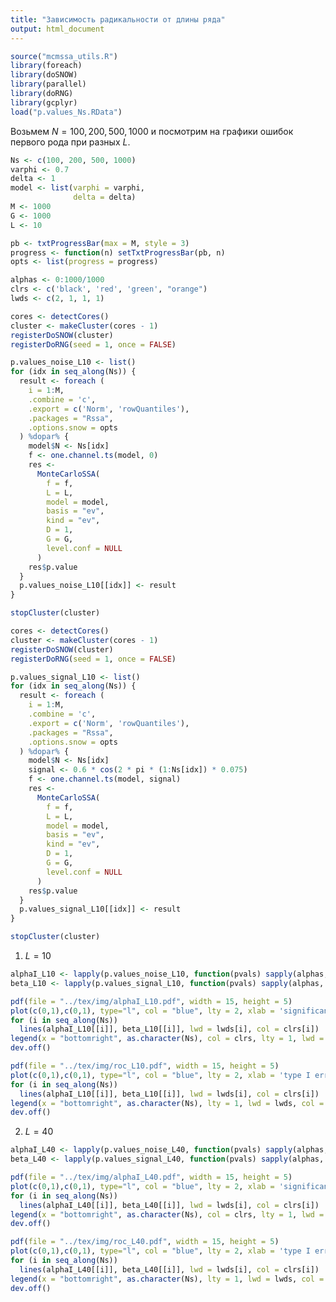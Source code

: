 ```yaml
---
title: "Зависимость радикальности от длины ряда"
output: html_document
---
```


```r
source("mcmssa_utils.R")
library(foreach)
library(doSNOW)
library(parallel)
library(doRNG)
library(gcplyr)
load("p.values_Ns.RData")
```

Возьмем $N=100,200,500,1000$ и посмотрим на графики ошибок первого рода при разных $L$.
```r
Ns <- c(100, 200, 500, 1000)
varphi <- 0.7
delta <- 1
model <- list(varphi = varphi,
              delta = delta)
M <- 1000
G <- 1000
L <- 10
```

```r
pb <- txtProgressBar(max = M, style = 3)
progress <- function(n) setTxtProgressBar(pb, n)
opts <- list(progress = progress)

alphas <- 0:1000/1000
clrs <- c('black', 'red', 'green', "orange")
lwds <- c(2, 1, 1, 1)
```

```r
cores <- detectCores()
cluster <- makeCluster(cores - 1)
registerDoSNOW(cluster)
registerDoRNG(seed = 1, once = FALSE)

p.values_noise_L10 <- list()
for (idx in seq_along(Ns)) {
  result <- foreach (
    i = 1:M,
    .combine = 'c',
    .export = c('Norm', 'rowQuantiles'),
    .packages = "Rssa",
    .options.snow = opts
  ) %dopar% {
    model$N <- Ns[idx]
    f <- one.channel.ts(model, 0)
    res <-
      MonteCarloSSA(
        f = f,
        L = L,
        model = model,
        basis = "ev",
        kind = "ev",
        D = 1,
        G = G,
        level.conf = NULL
      )
    res$p.value
  }
  p.values_noise_L10[[idx]] <- result
}

stopCluster(cluster)
```

```r
cores <- detectCores()
cluster <- makeCluster(cores - 1)
registerDoSNOW(cluster)
registerDoRNG(seed = 1, once = FALSE)

p.values_signal_L10 <- list()
for (idx in seq_along(Ns)) {
  result <- foreach (
    i = 1:M,
    .combine = 'c',
    .export = c('Norm', 'rowQuantiles'),
    .packages = "Rssa",
    .options.snow = opts
  ) %dopar% {
    model$N <- Ns[idx]
    signal <- 0.6 * cos(2 * pi * (1:Ns[idx]) * 0.075)
    f <- one.channel.ts(model, signal)
    res <-
      MonteCarloSSA(
        f = f,
        L = L,
        model = model,
        basis = "ev",
        kind = "ev",
        D = 1,
        G = G,
        level.conf = NULL
      )
    res$p.value
  }
  p.values_signal_L10[[idx]] <- result
}

stopCluster(cluster)
```


1. $L=10$
```r
alphaI_L10 <- lapply(p.values_noise_L10, function(pvals) sapply(alphas, function(a) mean(pvals < a)))
beta_L10 <- lapply(p.values_signal_L10, function(pvals) sapply(alphas, function(a) mean(pvals < a)))
```

```r
pdf(file = "../tex/img/alphaI_L10.pdf", width = 15, height = 5)
plot(c(0,1),c(0,1), type="l", col = "blue", lty = 2, xlab = 'significance level', ylab = 'type I error', cex.lab=1.8, cex.axis=1.8, cex.sub=1.8)
for (i in seq_along(Ns))
  lines(alphaI_L10[[i]], beta_L10[[i]], lwd = lwds[i], col = clrs[i])
legend(x = "bottomright", as.character(Ns), col = clrs, lty = 1, lwd = lwds, cex = 2)
dev.off()
```

```r
pdf(file = "../tex/img/roc_L10.pdf", width = 15, height = 5)
plot(c(0,1),c(0,1), type="l", col = "blue", lty = 2, xlab = 'type I error', ylab = "power", cex.lab=1.8, cex.axis=1.8, cex.sub=1.8)
for (i in seq_along(Ns))
  lines(alphaI_L10[[i]], beta_L10[[i]], lwd = lwds[i], col = clrs[i])
legend(x = "bottomright", as.character(Ns), lty = 1, lwd = lwds, col = clrs, cex = 2)
dev.off()
```

2. $L=40$
```r
alphaI_L40 <- lapply(p.values_noise_L40, function(pvals) sapply(alphas, function(a) mean(pvals < a)))
beta_L40 <- lapply(p.values_signal_L40, function(pvals) sapply(alphas, function(a) mean(pvals < a)))
```

```r
pdf(file = "../tex/img/alphaI_L40.pdf", width = 15, height = 5)
plot(c(0,1),c(0,1), type="l", col = "blue", lty = 2, xlab = 'significance level', ylab = 'type I error', cex.lab=1.8, cex.axis=1.8, cex.sub=1.8)
for (i in seq_along(Ns))
  lines(alphaI_L40[[i]], beta_L40[[i]], lwd = lwds[i], col = clrs[i])
legend(x = "bottomright", as.character(Ns), col = clrs, lty = 1, lwd = lwds, cex = 2)
dev.off()
```

```r
pdf(file = "../tex/img/roc_L40.pdf", width = 15, height = 5)
plot(c(0,1),c(0,1), type="l", col = "blue", lty = 2, xlab = 'type I error', ylab = "power", cex.lab=1.8, cex.axis=1.8, cex.sub=1.8)
for (i in seq_along(Ns))
  lines(alphaI_L40[[i]], beta_L40[[i]], lwd = lwds[i], col = clrs[i])
legend(x = "bottomright", as.character(Ns), lty = 1, lwd = lwds, col = clrs, cex = 2)
dev.off()
```

